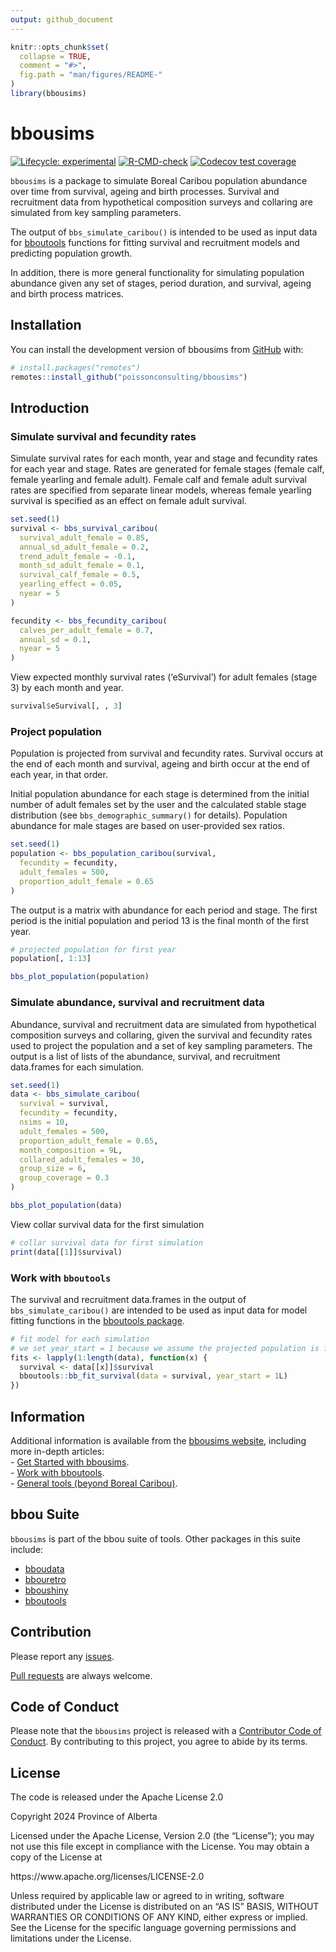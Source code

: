 ```yaml
---
output: github_document
---
```


<!-- README.md is generated from README.Rmd. Please edit that file -->

```r
knitr::opts_chunk$set(
  collapse = TRUE,
  comment = "#>",
  fig.path = "man/figures/README-"
)
library(bbousims)
```

# bbousims

<!-- badges: start -->
[![Lifecycle: experimental](https://img.shields.io/badge/lifecycle-experimental-orange.svg)](https://lifecycle.r-lib.org/articles/stages.html#experimental)
[![R-CMD-check](https://github.com/poissonconsulting/bbousims/actions/workflows/R-CMD-check.yaml/badge.svg)](https://github.com/poissonconsulting/bbousims/actions/workflows/R-CMD-check.yaml)
[![Codecov test coverage](https://codecov.io/gh/poissonconsulting/bbousims/branch/main/graph/badge.svg)](https://app.codecov.io/gh/poissonconsulting/bbousims?branch=main)
<!-- badges: end -->

`bbousims` is a package to simulate Boreal Caribou population abundance over time from survival, ageing and birth processes. 
Survival and recruitment data from hypothetical composition surveys and collaring are simulated from key sampling parameters.

The output of `bbs_simulate_caribou()` is intended to be used as input data for [bboutools](https://poissonconsulting.github.io/bboutools/) functions for fitting survival and recruitment models and predicting population growth. 

In addition, there is more general functionality for simulating population abundance given any set of stages, period duration, and survival, ageing and birth process matrices.

## Installation

You can install the development version of bbousims from [GitHub](https://github.com/) with:

``` r
# install.packages("remotes")
remotes::install_github("poissonconsulting/bbousims")
```

## Introduction

### Simulate survival and fecundity rates

Simulate survival rates for each month, year and stage and fecundity rates for each year and stage.
Rates are generated for female stages (female calf, female yearling and female adult).
Female calf and female adult survival rates are specified from separate linear models, whereas female yearling survival is specified as an effect on female adult survival. 

```r
set.seed(1)
survival <- bbs_survival_caribou(
  survival_adult_female = 0.85,
  annual_sd_adult_female = 0.2,
  trend_adult_female = -0.1,
  month_sd_adult_female = 0.1,
  survival_calf_female = 0.5,
  yearling_effect = 0.05,
  nyear = 5
)

fecundity <- bbs_fecundity_caribou(
  calves_per_adult_female = 0.7,
  annual_sd = 0.1,
  nyear = 5
)
```
View expected monthly survival rates ('eSurvival') for adult females (stage 3) by each month and year.

```r
survival$eSurvival[, , 3]
```

### Project population

Population is projected from survival and fecundity rates. 
Survival occurs at the end of each month and survival, ageing and birth occur at the end of each year, in that order.  

Initial population abundance for each stage is determined from the initial number of adult females set by the user and the calculated stable stage distribution (see `bbs_demographic_summary()` for details).
Population abundance for male stages are based on user-provided sex ratios. 


```r
set.seed(1)
population <- bbs_population_caribou(survival,
  fecundity = fecundity,
  adult_females = 500,
  proportion_adult_female = 0.65
)
```
The output is a matrix with abundance for each period and stage. The first period is the initial population and period 13 is the final month of the first year. 

```r
# projected population for first year
population[, 1:13]
```

```r
bbs_plot_population(population)
```


### Simulate abundance, survival and recruitment data

Abundance, survival and recruitment data are simulated from hypothetical composition surveys and collaring, given the survival and fecundity rates used to project the population and a set of key sampling parameters. 
The output is a list of lists of the abundance, survival, and recruitment data.frames for each simulation.


```r
set.seed(1)
data <- bbs_simulate_caribou(
  survival = survival,
  fecundity = fecundity,
  nsims = 10,
  adult_females = 500,
  proportion_adult_female = 0.65,
  month_composition = 9L,
  collared_adult_females = 30,
  group_size = 6,
  group_coverage = 0.3
)
```

```r
bbs_plot_population(data)
```

View collar survival data for the first simulation

```r
# collar survival data for first simulation
print(data[[1]]$survival)
```

### Work with `bboutools`

The survival and recruitment data.frames in the output of `bbs_simulate_caribou()` are intended to be used as input data for model fitting functions in the [bboutools package]("https://poissonconsulting.github.io/bboutools/).

```r
# fit model for each simulation
# we set year_start = 1 because we assume the projected population is for the biological year
fits <- lapply(1:length(data), function(x) {
  survival <- data[[x]]$survival
  bboutools::bb_fit_survival(data = survival, year_start = 1L)
})
```

## Information

Additional information is available from the [bbousims website](https://poissonconsulting.github.io/bbousims/), including more in-depth articles:  
- [Get Started with bbousims](https://poissonconsulting.github.io/bbousims/articles/bbousims.html).  
- [Work with bboutools](https://poissonconsulting.github.io/bbousims/articles/bboutools.html).  
- [General tools (beyond Boreal Caribou)](https://poissonconsulting.github.io/bbousims/articles/general.html).  

## bbou Suite

`bbousims` is part of the bbou suite of tools. 
Other packages in this suite include:

- [bboudata](https://github.com/poissonconsulting/bboudata)
- [bbouretro](https://github.com/poissonconsulting/bbouretro)
- [bboushiny](https://github.com/poissonconsulting/bboushiny)
- [bboutools](https://github.com/poissonconsulting/bboutools)

## Contribution

Please report any [issues](https://github.com/poissonconsulting/bbousims/issues).

[Pull requests](https://github.com/poissonconsulting/bbousims/pulls) are always welcome.

## Code of Conduct

Please note that the `bbousims` project is released with a [Contributor Code of Conduct](https://poissonconsulting.github.io/bbousims/CODE_OF_CONDUCT.html). By contributing to this project, you agree to abide by its terms.

## License

The code is released under the Apache License 2.0

Copyright 2024 Province of Alberta

Licensed under the Apache License, Version 2.0 (the "License");
you may not use this file except in compliance with the License.
You may obtain a copy of the License at 

https://www.apache.org/licenses/LICENSE-2.0

Unless required by applicable law or agreed to in writing, software
distributed under the License is distributed on an "AS IS" BASIS,
WITHOUT WARRANTIES OR CONDITIONS OF ANY KIND, either express or implied.
See the License for the specific language governing permissions and
limitations under the License.

